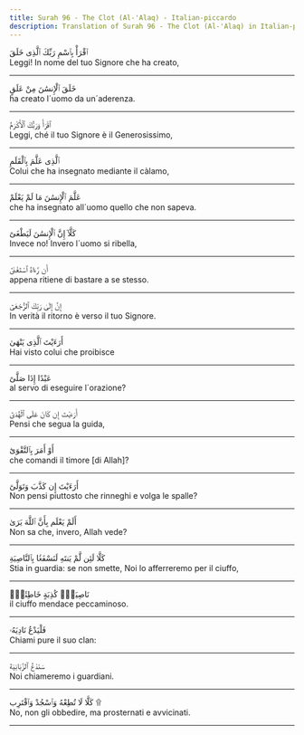 ```yaml
---
title: Surah 96 - The Clot (Al-'Alaq) - Italian-piccardo
description: Translation of Surah 96 - The Clot (Al-'Alaq) in Italian-piccardo
---
```





<Aside type="quran" title="1">
ٱقْرَأْ بِٱسْمِ رَبِّكَ ٱلَّذِى خَلَقَ
</Aside>

<Aside type="reference" title="1">
Leggi! In nome del tuo Signore che ha creato,
</Aside>

---

<Aside type="quran" title="2">
خَلَقَ ٱلْإِنسَٰنَ مِنْ عَلَقٍ
</Aside>

<Aside type="reference" title="2">
ha creato l´uomo da un´aderenza.
</Aside>

---

<Aside type="quran" title="3">
ٱقْرَأْ وَرَبُّكَ ٱلْأَكْرَمُ
</Aside>

<Aside type="reference" title="3">
Leggi, ché il tuo Signore è il Generosissimo,
</Aside>

---

<Aside type="quran" title="4">
ٱلَّذِى عَلَّمَ بِٱلْقَلَمِ
</Aside>

<Aside type="reference" title="4">
Colui che ha insegnato mediante il càlamo,
</Aside>

---

<Aside type="quran" title="5">
عَلَّمَ ٱلْإِنسَٰنَ مَا لَمْ يَعْلَمْ
</Aside>

<Aside type="reference" title="5">
che ha insegnato all´uomo quello che non sapeva.
</Aside>

---

<Aside type="quran" title="6">
كَلَّآ إِنَّ ٱلْإِنسَٰنَ لَيَطْغَىٰٓ
</Aside>

<Aside type="reference" title="6">
Invece no! Invero l´uomo si ribella,
</Aside>

---

<Aside type="quran" title="7">
أَن رَّءَاهُ ٱسْتَغْنَىٰٓ
</Aside>

<Aside type="reference" title="7">
appena ritiene di bastare a se stesso.
</Aside>

---

<Aside type="quran" title="8">
إِنَّ إِلَىٰ رَبِّكَ ٱلرُّجْعَىٰٓ
</Aside>

<Aside type="reference" title="8">
In verità il ritorno è verso il tuo Signore.
</Aside>

---

<Aside type="quran" title="9">
أَرَءَيْتَ ٱلَّذِى يَنْهَىٰ
</Aside>

<Aside type="reference" title="9">
Hai visto colui che proibisce
</Aside>

---

<Aside type="quran" title="10">
عَبْدًا إِذَا صَلَّىٰٓ
</Aside>

<Aside type="reference" title="10">
al servo di eseguire l´orazione?
</Aside>

---

<Aside type="quran" title="11">
أَرَءَيْتَ إِن كَانَ عَلَى ٱلْهُدَىٰٓ
</Aside>

<Aside type="reference" title="11">
Pensi che segua la guida,
</Aside>

---

<Aside type="quran" title="12">
أَوْ أَمَرَ بِٱلتَّقْوَىٰٓ
</Aside>

<Aside type="reference" title="12">
che comandi il timore [di Allah]?
</Aside>

---

<Aside type="quran" title="13">
أَرَءَيْتَ إِن كَذَّبَ وَتَوَلَّىٰٓ
</Aside>

<Aside type="reference" title="13">
Non pensi piuttosto che rinneghi e volga le spalle?
</Aside>

---

<Aside type="quran" title="14">
أَلَمْ يَعْلَم بِأَنَّ ٱللَّهَ يَرَىٰ
</Aside>

<Aside type="reference" title="14">
Non sa che, invero, Allah vede?
</Aside>

---

<Aside type="quran" title="15">
كَلَّا لَئِن لَّمْ يَنتَهِ لَنَسْفَعًۢا بِٱلنَّاصِيَةِ
</Aside>

<Aside type="reference" title="15">
Stia in guardia: se non smette, Noi lo afferreremo per il ciuffo,
</Aside>

---

<Aside type="quran" title="16">
نَاصِيَةٍۢ كَٰذِبَةٍ خَاطِئَةٍۢ
</Aside>

<Aside type="reference" title="16">
il ciuffo mendace peccaminoso.
</Aside>

---

<Aside type="quran" title="17">
فَلْيَدْعُ نَادِيَهُۥ
</Aside>

<Aside type="reference" title="17">
Chiami pure il suo clan:
</Aside>

---

<Aside type="quran" title="18">
سَنَدْعُ ٱلزَّبَانِيَةَ
</Aside>

<Aside type="reference" title="18">
Noi chiameremo i guardiani.
</Aside>

---

<Aside type="quran" title="19">
كَلَّا لَا تُطِعْهُ وَٱسْجُدْ وَٱقْتَرِب ۩
</Aside>

<Aside type="reference" title="19">
No, non gli obbedire, ma prosternati e avvicinati.
</Aside>

---

